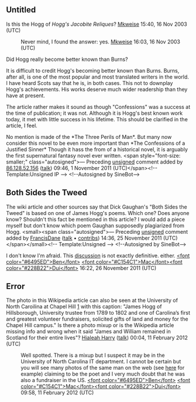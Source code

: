 <article id="368689" title=Talk:James Hogg>
	<talkpage id="368689" title="Talk:James Hogg">
{{WikiProjectBannerShell|1=
{{WikiProject Biography
|living=no
|class=c
|a&amp;e-work-group=yes
|listas=Hogg, James
}}
{{WikiProject Politics of the United Kingdom|class=c|auto=inherit|importance=low}}
{{WikiProject Scotland|class=c|importance=Mid}}
{{WikiProject Poetry|class=c|importance=low}}
}}

==Untitled==
Is this the Hogg of ''Hogg's Jacobite Reliques''? [[User:Mkweise|Mkweise]] 15:40, 16 Nov 2003 (UTC)
: Never mind, I found the answer: yes. [[User:Mkweise|Mkweise]] 16:03, 16 Nov 2003 (UTC)

Did Hogg really become better known than Burns?

It is difficult to credit Hogg's becoming better known than Burns.  Burns, after all, is one of the most popular and most translated writers in the world.  I have heard Scots say that he is, in both cases.  This not to downplay Hogg's achievements.  His works deserve much wider readership than they have at present.

The article rather makes it sound as though &quot;Confessions&quot; was a success at the time of publication; it was not.  Although it is Hogg's best known work today, it met with little success in his lifetime.  This should be clarified in the article, I feel.

No mention is made of the *The Three Perils of Man*. But many now consider this novel to be even more important than *The Confessions of a Justified Sinner* Though it hass the from of a historical novel, it is arguably the first supernatural fantasy novel ever written.  &lt;span style=&quot;font-size: smaller;&quot; class=&quot;autosigned&quot;&gt;— Preceding [[Wikipedia:Signatures|unsigned]] comment added by [[Special:Contributions/86.128.52.156|86.128.52.156]] ([[User talk:86.128.52.156|talk]]) 09:46, 1 November 2011 (UTC)&lt;/span&gt;&lt;!-- Template:Unsigned IP --&gt; &lt;!--Autosigned by SineBot--&gt;

== Both Sides the Tweed ==

The wiki article and other sources say that Dick Gaughan's &quot;Both Sides the Tweed&quot; is based on one of James Hogg's poems. Which one? Does anyone know?  Shouldn't this fact be mentioned in this article? I would add a piece myself but don't know which poem Gaughan supposedly plagiarized from Hogg.  &lt;small&gt;&lt;span class=&quot;autosigned&quot;&gt;— Preceding [[Wikipedia:Signatures|unsigned]] comment added by [[User:FrancisDane|FrancisDane]] ([[User talk:FrancisDane|talk]] • [[Special:Contributions/FrancisDane|contribs]]) 14:36, 25 November 2011 (UTC)&lt;/span&gt;&lt;/small&gt;&lt;!-- Template:Unsigned --&gt; &lt;!--Autosigned by SineBot--&gt;

I don't know I'm afraid. This [http://www.footstompin.com/public/forum?threadid=561537 discussion] is not exactly definitive. either. [[User:Ben MacDui|&lt;font color=&quot;#6495ED&quot;&gt;Ben&lt;/font&gt;]] [[User talk:Ben MacDui|&lt;font color=&quot;#C154C1&quot;&gt;Mac&lt;/font&gt;]][[Special:Contributions/Ben MacDui|&lt;font color=&quot;#228B22&quot;&gt;Dui&lt;/font&gt;]] 16:22, 26 November 2011 (UTC)

==Error==
The photo in this Wikipedia article can also be seen at the University of North Caroilina at Chapel Hill
[http://giving.unc.edu/about/tradition/index.htm] with this caption:
&quot;James Hogg of Hillsborough, University trustee from 1789 to 1802 and one of Carolina’s first and greatest volunteer fundraisers, solicited gifts of land and money for the Chapel Hill campus.&quot;
Is there a photo mixup or is the Wikipedia article missing info and wrong when it said &quot;James and William remained in Scotland for their entire lives&quot;? [[User:Hialeah Harry|Hialeah Harry]] ([[User talk:Hialeah Harry|talk]]) 00:04, 11 February 2012 (UTC)
:Well spotted. There is a mixup but I suspect it may be in the University of North Carolina IT department. I cannot be certain but you will see many photos of the same man on the web (see [http://www.gis.net/~shepdog/BC_Museum/Permanent/HOGG/hogg_top.html here] for example) claiming to be the poet and I very much doubt that he was also a fundraiser in the US. [[User:Ben MacDui|&lt;font color=&quot;#6495ED&quot;&gt;Ben&lt;/font&gt;]] [[User talk:Ben MacDui|&lt;font color=&quot;#C154C1&quot;&gt;Mac&lt;/font&gt;]][[Special:Contributions/Ben MacDui|&lt;font color=&quot;#228B22&quot;&gt;Dui&lt;/font&gt;]] 09:58, 11 February 2012 (UTC)
	</talkpage>
</article>